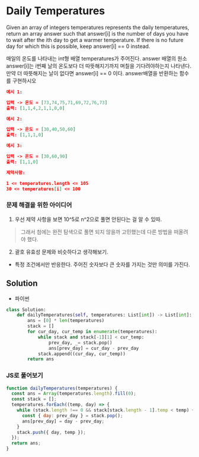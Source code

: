 # Daily Temperatures

Given an array of integers temperatures represents the daily temperatures, return an array answer such that answer[i] is the number of days you have to wait after the ith day to get a warmer temperature. If there is no future day for which this is possible, keep answer[i] == 0 instead.

매일의 온도를 나타내는 int형 배열 temperatures가 주어진다. answer 배열의 원소 answer[i]는 i번째 날의 온도보다 더 따뜻해지기까지 며칠을 기다려야하는지 나타낸다.
만약 더 따뜻해지는 날이 없다면 answer[i] == 0 이다. answer배열을 반환하는 함수를 구현하시오

```json
예시 1:

입력 -> 온도 = [73,74,75,71,69,72,76,73]
출력: [1,1,4,2,1,1,0,0]
```

```json
예시 2:

입력 -> 온도 = [30,40,50,60]
출력: [1,1,1,0]
```

```json
예시 3:

입력 -> 온도 = [30,60,90]
출력: [1,1,0]
```

```json
제약사항:

1 <= temperatures.length <= 105
30 <= temperatures[i] <= 100

```

### 문제 해결을 위한 아이디어

1. 우선 제약 사항을 보면 10^5로 n^2으로 풀면 안된다는 걸 알 수 있따.

> 그래서 첨에는 완전 탐색으로 풀면 되지 않을까 고민했는데 다른 방법을 떠올려야 했다.

2. 괄호 유효성 문제와 비슷하다고 생각해보기.

- 특정 조건에서만 반응한다. 주어진 숫자보다 큰 숫자를 가지는 것만 의미를 가진다.

## Solution

- 파이썬

```python
class Solution:
    def dailyTemperatures(self, temperatures: List[int]) -> List[int]:
        ans = [0] * len(temperatures)
        stack = []
        for cur_day, cur_temp in enumerate(temperatures):
            while stack and stack[-1][1] < cur_temp:
                prev_day, _= stack.pop()
                ans[prev_day] = cur_day - prev_day
            stack.append((cur_day, cur_temp))
        return ans
```

### JS로 풀어보기

```js
function dailyTemperatures(temperatures) {
  const ans = Array(temperatures.length).fill(0);
  const stack = [];
  temperatures.forEach((temp, day) => {
    while (stack.length !== 0 && stack[stack.length - 1].temp < temp) {
      const { day: prev_day } = stack.pop();
      ans[prev_day] = day - prev_day;
    }
    stack.push({ day, temp });
  });
  return ans;
}
```
